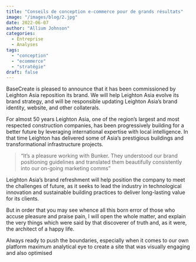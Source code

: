 ```yaml
---
title: "Conseils de conception e-commerce pour de grands résultats"
image: "/images/blog/2.jpg"
date: 2022-06-07
author: "Allium Johnson"
categories:
  - Entreprise
  - Analyses
tags:
  - "conception"
  - "ecommerce"
  - "stratégie"
draft: false
---
```


BaseCreate is pleased to announce that it has been commissioned by Leighton Asia reposition its brand. We will help Leighton Asia evolve its brand strategy, and will be responsible updating Leighton Asia’s brand identity, website, and other collaterals.

For almost 50 years Leighton Asia, one of the region’s largest and most respected construction companies, has been progressively building for a better future by leveraging international expertise with local intelligence. In that time Leighton has delivered some of Asia’s prestigious buildings and transformational infrastructure projects.

> “It’s a pleasure working with Bunker. They understood our brand positioning guidelines and translated them beautifully consistently into our on-going marketing comms”

Leighton Asia’s brand refreshment will help position the company to meet the challenges of future, as it seeks to lead the industry in technological innovation and sustainable building practices to deliver long-lasting value for its clients.

<ImageList>
  <ImageItem
    width="1/2"
    imageSrc="/images/gallery/3.jpg"
    imageAlt="example alt text"
  />
  <ImageItem
    width="1/2"
    imageSrc="/images/gallery/4.jpg"
    imageAlt="example alt text"
  />
</ImageList>

But in order that you may see whence all this born error of those who accuse
pleasure and praise pain, I will open the whole matter, and explain the very
things which were said by that discoverer of truth and, as it were, the
architect of a happy life.

Always ready to push the boundaries, especially when it comes to our own platform maximum analytical eye to create a site that was visually engaging and also optimised
